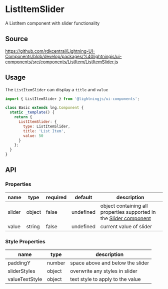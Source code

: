 ﻿<!--
  Copyright 2023 Comcast Cable Communications Management, LLC

  Licensed under the Apache License, Version 2.0 (the "License");
  you may not use this file except in compliance with the License.
  You may obtain a copy of the License at

  http://www.apache.org/licenses/LICENSE-2.0

  Unless required by applicable law or agreed to in writing, software
  distributed under the License is distributed on an "AS IS" BASIS,
  WITHOUT WARRANTIES OR CONDITIONS OF ANY KIND, either express or implied.
  See the License for the specific language governing permissions and
  limitations under the License.

  SPDX-License-Identifier: Apache-2.0
-->


# ListItemSlider

A ListItem component with slider functionality

## Source

https://github.com/rdkcentral/Lightning-UI-Components/blob/develop/packages/%40lightningjs/ui-components/src/components/ListItem/ListItemSlider.js

## Usage

The `ListItemSlider` can display a `title` and `value`

```js
import { ListItemSlider } from '@lightningjs/ui-components';

class Basic extends lng.Component {
  static _template() {
    return {
      ListItemSlider: {
        type: ListItemSlider,
        title: 'List Item',
        value: 50
      }
    };
  }
}
```

<Canvas>
  <Story id="components-listitemslider--list-item-slider" />
</Canvas>

## API

### Properties

| name   | type   | required | default   | description                                                                                                |
| ------ | ------ | -------- | --------- | ---------------------------------------------------------------------------------------------------------- |
| slider | object | false    | undefined | object containing all properties supported in the [Slider component](?path=/docs/components-slider--basic) |
| value  | string | false    | undefined | current value of slider                                                                                    |

### Style Properties

| name           | type   | description                      |
| -------------- | ------ | -------------------------------- |
| paddingY       | number | space above and below the slider |
| sliderStyles   | object | overwrite any styles in slider   |
| valueTextStyle | object | text style to apply to the value |
